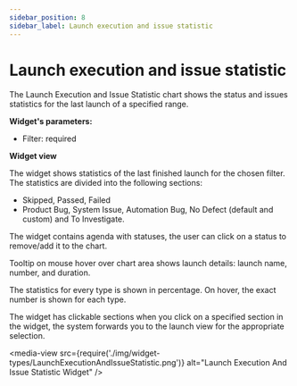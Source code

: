 ```yaml
---
sidebar_position: 8
sidebar_label: Launch execution and issue statistic
---
```


# Launch execution and issue statistic

The Launch Execution and Issue Statistic chart shows the status and issues statistics for the last launch of a specified range.

**Widget's parameters:**

- Filter: required

**Widget view**

The widget shows statistics of the last finished launch for the chosen filter. The statistics are divided into the following sections:

- Skipped, Passed, Failed
- Product Bug, System Issue, Automation Bug, No Defect (default and custom) and To Investigate.

The widget contains agenda with statuses, the user can click on a status to remove/add it to the chart.

Tooltip on mouse hover over chart area shows launch details: launch name, number, and duration.

The statistics for every type is shown in percentage. On hover, the exact number is shown for each type.

The widget has clickable sections when you click on a specified section in the widget, the system forwards you to the launch view for the appropriate selection.

<media-view src={require('./img/widget-types/LaunchExecutionAndIssueStatistic.png')} alt="Launch Execution And Issue Statistic Widget" />

